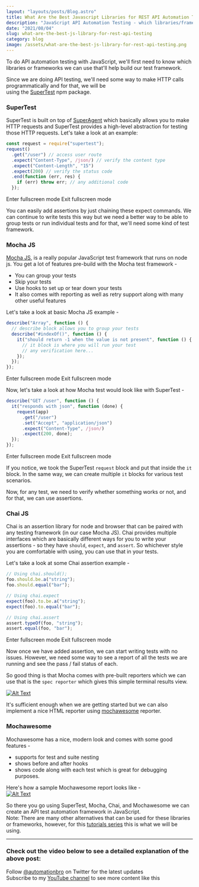 ```yaml
---
layout: "layouts/posts/Blog.astro"
title: What Are the Best Javascript Libraries for REST API Automation Testing
description: "JavaScript API Automation Testing - which libraries/frameworks to use?, how these able to help you to create web apps faster"
date: "2021/08/04"
slug: what-are-the-best-js-library-for-rest-api-testing
category: blog
image: /assets/what-are-the-best-js-library-for-rest-api-testing.png
---
```



To do API automation testing with JavaScript, we'll first need to know which libraries or frameworks we can use that'll help build our test framework.

Since we are doing API testing, we'll need some way to make HTTP calls programmatically and for that, we will be  
using the [SuperTest](https://www.npmjs.com/package/supertest) npm package.

### [](#supertest)**SuperTest**

SuperTest is built on top of [SuperAgent](https://github.com/visionmedia/superagent) which basically allows you to make HTTP requests and SuperTest provides a high-level abstraction for testing those HTTP requests. Let's take a look at an example:

```javascript
const request = require("supertest");
request()
  .get("/user") // access user route
  .expect("Content-Type", /json/) // verify the content type
  .expect("Content-Length", "15")
  .expect(200) // verify the status code
  .end(function (err, res) {
    if (err) throw err; // any additional code
  });
```

Enter fullscreen mode Exit fullscreen mode

You can easily add assertions by just chaining these expect commands. We can continue to write tests this way but we need a better way to be able to group tests or run individual tests and for that, we'll need some kind of test framework.

### [](#mocha-js)**Mocha JS**

[Mocha JS](https://mochajs.org/), is a really popular JavaScript test framework that runs on node js. You get a lot of features pre-build with the Mocha test framework -

- You can group your tests
- Skip your tests
- Use hooks to set up or tear down your tests
- It also comes with reporting as well as retry support along with many other useful features

Let's take a look at basic Mocha JS example -

```javascript
describe("Array", function () {
  // describe block allows you to group your tests
  describe("#indexOf()", function () {
    it("should return -1 when the value is not present", function () {
      // it block is where you will run your test
      // any verification here...
    });
  });
});
```

Enter fullscreen mode Exit fullscreen mode

<Ad/>

Now, let's take a look at how Mocha test would look like with SuperTest -

```javascript
describe("GET /user", function () {
  it("responds with json", function (done) {
    request(app)
      .get("/user")
      .set("Accept", "application/json")
      .expect("Content-Type", /json/)
      .expect(200, done);
  });
});
```

Enter fullscreen mode Exit fullscreen mode

If you notice, we took the SuperTest `request` block and put that inside the `it` block. In the same way, we can create multiple `it` blocks for various test scenarios.

Now, for any test, we need to verify whether something works or not, and for that, we can use assertions.

### [](#chai-js)**Chai JS**

Chai is an assertion library for node and browser that can be paired with any testing framework (in our case Mocha JS). Chai provides multiple interfaces which are basically different ways for you to write your assertions - so they have `should`, `expect`, and `assert`. So whichever style you are comfortable with using, you can use that in your tests.

Let's take a look at some Chai assertion example -

```javascript
// Using chai.should();
foo.should.be.a("string");
foo.should.equal("bar");

// Using chai.expect
expect(foo).to.be.a("string");
expect(foo).to.equal("bar");

// Using chai.assert
assert.typeOf(foo, "string");
assert.equal(foo, "bar");
```

Enter fullscreen mode Exit fullscreen mode

Now once we have added assertion, we can start writing tests with no issues. However, we need some way to see a report of all the tests we are running and see the pass / fail status of each.

So good thing is that Mocha comes with pre-built reporters which we can use that is the `spec reporter` which gives this simple terminal results view.

[![Alt Text](https://res.cloudinary.com/practicaldev/image/fetch/s--rnH16y4s--/c_limit%2Cf_auto%2Cfl_progressive%2Cq_auto%2Cw_880/https://dev-to-uploads.s3.amazonaws.com/i/he1uuya798f4wve5npwl.png)](https://res.cloudinary.com/practicaldev/image/fetch/s--rnH16y4s--/c_limit%2Cf_auto%2Cfl_progressive%2Cq_auto%2Cw_880/https://dev-to-uploads.s3.amazonaws.com/i/he1uuya798f4wve5npwl.png)

It's sufficient enough when we are getting started but we can also implement a nice HTML reporter using [mochawesome](https://www.npmjs.com/package/mochawesome) reporter.

### [](#mochawesome)**Mochawesome**

Mochawesome has a nice, modern look and comes with some good features -

- supports for test and suite nesting
- shows before and after hooks
- shows code along with each test which is great for debugging purposes.

Here's how a sample Mochawesome report looks like -  
[![Alt Text](https://res.cloudinary.com/practicaldev/image/fetch/s--2upknhTW--/c_limit%2Cf_auto%2Cfl_progressive%2Cq_auto%2Cw_880/https://dev-to-uploads.s3.amazonaws.com/i/7jb6vm9fbbljuzkd6q4w.png)](https://res.cloudinary.com/practicaldev/image/fetch/s--2upknhTW--/c_limit%2Cf_auto%2Cfl_progressive%2Cq_auto%2Cw_880/https://dev-to-uploads.s3.amazonaws.com/i/7jb6vm9fbbljuzkd6q4w.png)

So there you go using SuperTest, Mocha, Chai, and Mochawesome we can create an API test automation framework in JavaScript.  
Note: There are many other alternatives that can be used for these libraries or frameworks, however, for this [tutorials series](https://www.youtube.com/watch?v=ZSVw3TyZur4&list=PL6AdzyjjD5HDR2kNRU2dA1C8ydXRAaaBV&ab_channel=AutomationBro) this is what we will be using.

---

### [](#check-out-the-video-below-to-see-a-detailed-explanation-of-the-above-post)**Check out the video below to see a detailed explanation of the above post**:

Follow [@automationbro](https://dev.to/automationbro) on Twitter for the latest updates  
Subscribe to my [YouTube channel](https://www.youtube.com/automationbro?sub_confirmation=1) to see more content like this
